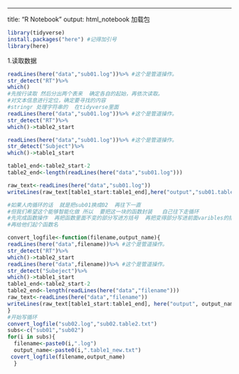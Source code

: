 ---
title: "R Notebook"
output: html_notebook
加载包
```r
library(tidyverse)
install.packages("here") #记得加引号
library(here)
```
1.读取数据
```r
readLines(here("data","sub01.log"))%>% #这个是管道操作。
str_detect("RT")%>%
which()
#先按行读取 然后分出两个表来  确定各自的起始，再依次读取。
#对文本信息进行定位，确定要寻找的内容
#stringr 处理字符串的  在tidyverse里面
readLines(here("data","sub01.log"))%>% #这个是管道操作。
str_detect("RT")%>%
which()->table2_start

readLines(here("data","sub01.log"))%>% #这个是管道操作。
str_detect("Subject")%>%
which()->table1_start

table1_end<-table2_start-2
table2_end<-length(readLines(here("data","sub01.log")))

raw_text<-readLines(here("data","sub01.log"))
writeLines(raw_text[table1_start:table1_end],here("output","sub01.table1.txt"))

#如果人肉循环的话  就是把sub01换成02  再往下一直
#但我们希望这个能够智能化做 所以  要把这一块的函数封装   自己往下走循环
#先完成函数操作  再把函数里面不变的部分写进方括号  再把变得部分写进前面varibles的括号里面
#再给他们起个函数名

convert_logfile<-function(filename,output_name){
readLines(here("data",filename))%>% #这个是管道操作。
str_detect("RT")%>%
which()->table2_start
readLines(here("data",filename))%>% #这个是管道操作。
str_detect("Subeject")%>%
which()->table1_start
table1_end<-table2_start-2
table2_end<-length(readLines(here("data","filename")))
raw_text<-readLines(here("data","filename"))
writeLines(raw_text[table1_start:table1_end], here("output", output_name))
}
#开始写循环
convert_logfile("sub02.log","sub02.table2.txt")
subs<-c("sub01","sub02")
for(i in subs){
  filename<-paste0(i,".log")
  output_name<-paste0(i,".table1_new.txt")
 covert_logfile(filename,output_name)
  }
```


